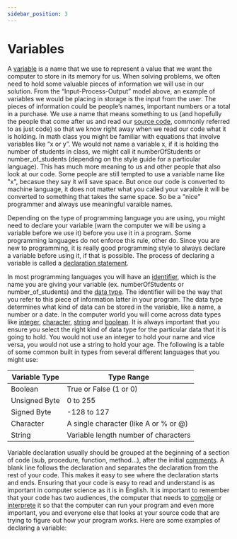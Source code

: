 ```yaml
---
sidebar_position: 3
---
```


# Variables

A <a href='https://en.wikipedia.org/wiki/Variable_(computer_science)'>variable</a> is a name that we use to represent a value that we want the computer to store in its memory for us. When solving problems, we often need to hold some valuable pieces of information we will use in our solution. From the “Input-Process-Output” model above, an example of variables we would be placing in storage is the input from the user. The pieces of information could be people’s names, important numbers or a total in a purchase. We use a name that means something to us (and hopefully the people that come after us and read our <a href='https://en.wikipedia.org/wiki/Source_code'>source code</a>, commonly referred to as just code) so that we know right away when we read our code what it is holding. In math class you might be familiar with equations that involve variables like “x or y”. We would not name a variable x, if it is holding the number of students in class, we might call it numberOfStudents or number_of_students (depending on the style guide for a particular language). This has much more meaning to us and other people that also look at our code. Some people are still tempted to use a variable name like "x", becasue they say it will save space. But once our code is converted to machine language, it does not matter what you called your varaible it will be converted to something that takes the same space. So be a "nice" programmer and always use meaningful varaible names.

Depending on the type of programming language you are using, you might need to declare your variable (warn the computer we will be using a variable before we use it) before you use it in a program. Some programming languages do not enforce this rule, other do. Since you are new to programming, it is really good programming style to always declare a variable before using it, if that is possible. The process of declaring a variable is called a <a href='https://en.wikipedia.org/wiki/Declaration'>declaration statement</a>.

In most programming languages you will have an <a href='https://en.wikipedia.org/wiki/Identifier'>identifier</a>, which is the name you are giving your variable (ex. numberOfStudents or number_of_students) and the <a href='https://en.wikipedia.org/wiki/Data_type'>data type</a>. The identifier will be the way that you refer to this piece of information latter in your program. The data type determines what kind of data can be stored in the variable, like a name, a number or a date. In the computer world you will come across data types like <a href='https://en.wikipedia.org/wiki/Integer'>integer</a>, <a href='https://en.wikipedia.org/wiki/'>character</a>, <a href='https://en.wikipedia.org/wiki/'>string</a> and <a href='https://en.wikipedia.org/wiki/Boolean_data_type'>boolean</a>. It is always important that you ensure you select the right kind of data type for the particular data that it is going to hold. You would not use an integer to hold your name and vice versa, you would not use a string to hold your age. The following is a table of some common built in types from several different languages that you might use:

|Variable Type    |Type Range
|-----------------|------------------------------------
|Boolean          |True or False (1 or 0)
|Unsigned Byte    |0 to 255
|Signed Byte      |-128 to 127
|Character        |A single character (like A or % or @)
|String           |Variable length number of characters

Variable declaration usually should be grouped at the beginning of a section of code (sub, procedure, function, method...), after the initial <a href='https://en.wikipedia.org/wiki/Comment_%28computer_programming%29'>comments</a>. A blank line follows the declaration and separates the declaration from the rest of your code. This makes it easy to see where the declaration starts and ends. Ensuring that your code is easy to read and understand is as important in computer science as it is in English. It is important to remember that your code has two audiences, the computer that needs to <a href='https://en.wikipedia.org/wiki/Compiler'>compile</a> or <a href='https://en.wikipedia.org/wiki/Interpreter_(computing)'>interprete</a> it so that the computer can run your program and even more important, you and everyone else that looks at your source code that are trying to figure out how your program works. Here are some examples of declaring a variable:

